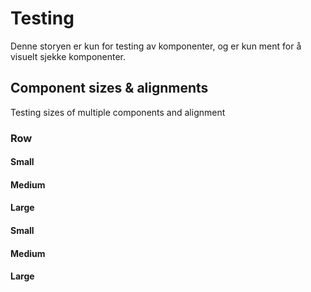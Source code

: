 

<Meta of={PlaygroundStories} />

# Testing

Denne storyen er kun for testing av komponenter, og er kun ment for å visuelt sjekke komponenter.

## Component sizes & alignments

Testing sizes of multiple components and alignment

### Row

#### Small

<Story of={PlaygroundStories.SmallRow} />

#### Medium

<Story of={PlaygroundStories.MediumRow} />

#### Large

<Story of={PlaygroundStories.LargeRow} />

#### Small

<Story of={PlaygroundStories.SmallCol} />

#### Medium

<Story of={PlaygroundStories.MediumCol} />

#### Large

<Story of={PlaygroundStories.LargeCol} />

